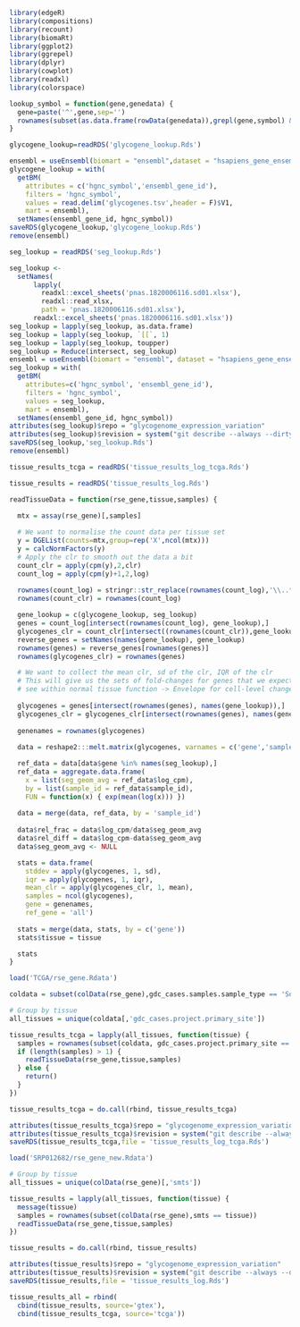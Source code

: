
```r
library(edgeR)
library(compositions)
library(recount)
library(biomaRt)
library(ggplot2)
library(ggrepel)
library(dplyr)
library(cowplot)
library(readxl)
library(colorspace)
```

```r
lookup_symbol = function(gene,genedata) {
  gene=paste('^',gene,sep='')
  rownames(subset(as.data.frame(rowData(genedata)),grepl(gene,symbol) & !grepl('-AS',symbol)))
}
```

```r
glycogene_lookup=readRDS('glycogene_lookup.Rds')
```

```r
ensembl = useEnsembl(biomart = "ensembl",dataset = "hsapiens_gene_ensembl")
glycogene_lookup = with(
  getBM(
    attributes = c('hgnc_symbol','ensembl_gene_id'),
    filters = 'hgnc_symbol',
    values = read.delim('glycogenes.tsv',header = F)$V1,
    mart = ensembl), 
  setNames(ensembl_gene_id, hgnc_symbol))
saveRDS(glycogene_lookup,'glycogene_lookup.Rds')
remove(ensembl)
```

```r
seg_lookup = readRDS('seg_lookup.Rds')
```

```r
seg_lookup <- 
  setNames(
      lapply(
        readxl::excel_sheets('pnas.1820006116.sd01.xlsx'), 
        readxl::read_xlsx, 
        path = 'pnas.1820006116.sd01.xlsx'),
      readxl::excel_sheets('pnas.1820006116.sd01.xlsx'))
seg_lookup = lapply(seg_lookup, as.data.frame)
seg_lookup = lapply(seg_lookup, `[[`, 1)
seg_lookup = lapply(seg_lookup, toupper)
seg_lookup = Reduce(intersect, seg_lookup)
ensembl = useEnsembl(biomart = "ensembl", dataset = "hsapiens_gene_ensembl")
seg_lookup = with(
  getBM(
    attributes=c('hgnc_symbol', 'ensembl_gene_id'), 
    filters = 'hgnc_symbol', 
    values = seg_lookup,
    mart = ensembl), 
  setNames(ensembl_gene_id, hgnc_symbol))
attributes(seg_lookup)$repo = "glycogenome_expression_variation"
attributes(seg_lookup)$revision = system("git describe --always --dirty", intern=T)
saveRDS(seg_lookup,'seg_lookup.Rds')
remove(ensembl)
```

```r
tissue_results_tcga = readRDS('tissue_results_log_tcga.Rds')
```

```r
tissue_results = readRDS('tissue_results_log.Rds')
```

```r
readTissueData = function(rse_gene,tissue,samples) {
  
  mtx = assay(rse_gene)[,samples]

  # We want to normalise the count data per tissue set
  y = DGEList(counts=mtx,group=rep('X',ncol(mtx)))
  y = calcNormFactors(y)
  # Apply the clr to smooth out the data a bit
  count_clr = apply(cpm(y),2,clr)
  count_log = apply(cpm(y)+1,2,log)
  
  rownames(count_log) = stringr::str_replace(rownames(count_log),'\\..*$','')
  rownames(count_clr) = rownames(count_log)

  gene_lookup = c(glycogene_lookup, seg_lookup)
  genes = count_log[intersect(rownames(count_log), gene_lookup),]
  glycogenes_clr = count_clr[intersect((rownames(count_clr)),gene_lookup),]
  reverse_genes = setNames(names(gene_lookup), gene_lookup)
  rownames(genes) = reverse_genes[rownames(genes)]
  rownames(glycogenes_clr) = rownames(genes)

  # We want to collect the mean clr, sd of the clr, IQR of the clr
  # This will give us the sets of fold-changes for genes that we expect to 
  # see within normal tissue function -> Envelope for cell-level change
  
  glycogenes = genes[intersect(rownames(genes), names(gene_lookup)),]
  glycogenes_clr = glycogenes_clr[intersect(rownames(genes), names(gene_lookup)),]
  
  genenames = rownames(glycogenes)
  
  data = reshape2:::melt.matrix(glycogenes, varnames = c('gene','sample_id'), value.name = 'log_cpm', as.is = T)

  ref_data = data[data$gene %in% names(seg_lookup),]
  ref_data = aggregate.data.frame(
    x = list(seg_geom_avg = ref_data$log_cpm), 
    by = list(sample_id = ref_data$sample_id), 
    FUN = function(x) { exp(mean(log(x))) })
  
  data = merge(data, ref_data, by = 'sample_id')
  
  data$rel_frac = data$log_cpm/data$seg_geom_avg
  data$rel_diff = data$log_cpm-data$seg_geom_avg
  data$seg_geom_avg <- NULL

  stats = data.frame(
    stddev = apply(glycogenes, 1, sd),
    iqr = apply(glycogenes, 1, iqr),
    mean_clr = apply(glycogenes_clr, 1, mean),
    samples = ncol(glycogenes),
    gene = genenames,
    ref_gene = 'all')
  
  stats = merge(data, stats, by = c('gene'))
  stats$tissue = tissue

  stats
}
```

```r
load('TCGA/rse_gene.Rdata')

coldata = subset(colData(rse_gene),gdc_cases.samples.sample_type == 'Solid Tissue Normal')

# Group by tissue
all_tissues = unique(coldata[,'gdc_cases.project.primary_site'])

tissue_results_tcga = lapply(all_tissues, function(tissue) {
  samples = rownames(subset(coldata, gdc_cases.project.primary_site == tissue))
  if (length(samples) > 1) {
    readTissueData(rse_gene,tissue,samples)
  } else {
    return()
  }
})

tissue_results_tcga = do.call(rbind, tissue_results_tcga)

attributes(tissue_results_tcga)$repo = "glycogenome_expression_variation"
attributes(tissue_results_tcga)$revision = system("git describe --always --dirty", intern=T)
saveRDS(tissue_results_tcga,file = 'tissue_results_log_tcga.Rds')
```

```r
load('SRP012682/rse_gene_new.Rdata')

# Group by tissue
all_tissues = unique(colData(rse_gene)[,'smts'])

tissue_results = lapply(all_tissues, function(tissue) {
  message(tissue)
  samples = rownames(subset(colData(rse_gene),smts == tissue))
  readTissueData(rse_gene,tissue,samples)
})

tissue_results = do.call(rbind, tissue_results)

attributes(tissue_results)$repo = "glycogenome_expression_variation"
attributes(tissue_results)$revision = system("git describe --always --dirty",intern=T)
saveRDS(tissue_results,file = 'tissue_results_log.Rds')
```

```r
tissue_results_all = rbind(
  cbind(tissue_results, source='gtex'),
  cbind(tissue_results_tcga, source='tcga'))
```

